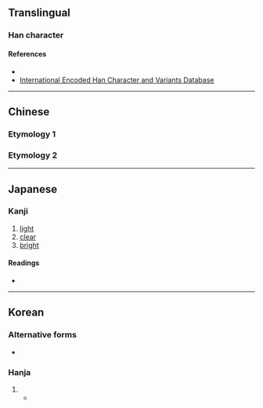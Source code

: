 {{also|囧}}
{{character info/new}}
==Translingual==

===Han character===
{{Han char|rn=13|rad=冂|as=05|sn=7|four=77220|canj=BCR|ids=⿵冂㕣(G),⿵冂⿱儿口(HTJK)}}

====References====
* {{Han ref|kx=0129.120|dkj=01528|dj=0291.020|hdz=10100.120|uh=518F|ud=20879|bh=CA6A|bd=51818}}
* [http://chardb.iis.sinica.edu.tw/char/7557 International Encoded Han Character and Variants Database]

----

==Chinese==

===Etymology 1===
{{zh-see|囧|v}}
===Etymology 2===
{{zh-see|冋‎|v}}

----

==Japanese==

===Kanji===
{{ja-kanji|grade=|rs=冂05}}

# [[light]]
# [[clear]]
# [[bright]]

====Readings====
* {{ja-readings|on=[[けい]] (kei), [[きょう]] (kyō)|kun=[[あきらか]] (akiraka)}}

----

==Korean==

===Alternative forms===
* {{l|ko|囧|tr={{m|ko|경}}}} <!-- Refer 인명용한자표 (2015) -->

===Hanja===
{{ko-hanja-search}}
{{ko-hanja|[[빛나다|빛날]], [[밝다|밝은]]|경}}

# {{hanja form of|경|{{n-g|Used in personal names, literally to [[shine]]; to be [[bright]]}}}}
#* {{quote-book|ko|year=1412|year_published=1431|title={{w2|ko|pref=《|태종실록|태종공정대왕실록|suf=》|tr=-}} ({{lang|ko|太宗恭定大王實錄}})|trans-title=Veritable Records of [[w:Taejong of Joseon|King Taejong Gongjeong]]|chapter={{w2|ko|s:태종공정대왕실록/12년#요언을_만들어_낸_영춘_감무_김구경과_전_총랑_김광미에게_장을_때려_귀양보내다|十二年 春正月, 3月 30日}}|text=[[命]][[執]][[久]]'''[[冏]]'''、[[光]][[美]]、[[榮]][[遇]]、[[崔]][[白]][[等]], [[一處]][[訊問]]。|tr={{ko-l|^[[명]][[집]] ^[[구]]'''[[경]]'''、^[[광]][[미]]、^[[영]][[우]]、^[[최]][[백]] [[등]], [[일]][[처]] [[신]][[문]].}}|translation=He ordered for the arrest of Gu'''gyeong''', Gwangmi, Yeong-u, Choebaek and others, for them to be interrogated together.}}